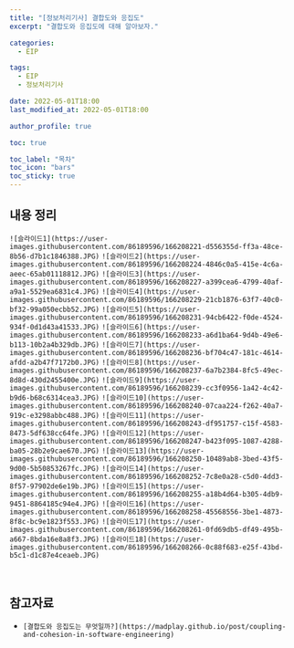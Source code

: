 ```yaml
---
title: "[정보처리기사] 결합도와 응집도"
excerpt: "결합도와 응집도에 대해 알아보자."

categories:
  - EIP

tags:
  - EIP
  - 정보처리기사

date: 2022-05-01T18:00
last_modified_at: 2022-05-01T18:00

author_profile: true

toc: true

toc_label: "목차"
toc_icon: "bars"
toc_sticky: true
---
```


## 내용 정리

`![슬라이드1](https://user-images.githubusercontent.com/86189596/166208221-d556355d-ff3a-48ce-8b56-d7b1c1846388.JPG)`
`![슬라이드2](https://user-images.githubusercontent.com/86189596/166208224-4846c0a5-415e-4c6a-aeec-65ab01118812.JPG)`
`![슬라이드3](https://user-images.githubusercontent.com/86189596/166208227-a399cea6-4799-40af-a9a1-5529ea6831c4.JPG)`
`![슬라이드4](https://user-images.githubusercontent.com/86189596/166208229-21cb1876-63f7-40c0-bf32-99a050ecbb52.JPG)`
`![슬라이드5](https://user-images.githubusercontent.com/86189596/166208231-94cb6422-f0de-4524-934f-0d1d43a41533.JPG)`
`![슬라이드6](https://user-images.githubusercontent.com/86189596/166208233-a6d1ba64-9d4b-49e6-b113-10b2a4b329db.JPG)`
`![슬라이드7](https://user-images.githubusercontent.com/86189596/166208236-bf704c47-181c-4614-afdd-a2b47f7172b0.JPG)`
`![슬라이드8](https://user-images.githubusercontent.com/86189596/166208237-6a7b2384-8fc5-49ec-8d8d-430d2455400e.JPG)`
`![슬라이드9](https://user-images.githubusercontent.com/86189596/166208239-cc3f0956-1a42-4c42-b9d6-b68c6314cea3.JPG)`
`![슬라이드10](https://user-images.githubusercontent.com/86189596/166208240-07caa224-f262-40a7-919c-e3298abbc488.JPG)`
`![슬라이드11](https://user-images.githubusercontent.com/86189596/166208243-df951757-c15f-4583-8473-5df638cc64fe.JPG)`
`![슬라이드12](https://user-images.githubusercontent.com/86189596/166208247-b423f095-1087-4288-ba05-28b2e9cae670.JPG)`
`![슬라이드13](https://user-images.githubusercontent.com/86189596/166208250-10489ab8-3bed-43f5-9d00-5b50853267fc.JPG)`
`![슬라이드14](https://user-images.githubusercontent.com/86189596/166208252-7c8e0a28-c5d0-4dd3-8f57-97902de6e19b.JPG)`
`![슬라이드15](https://user-images.githubusercontent.com/86189596/166208255-a18b4d64-b305-4db9-9451-8864185c94e4.JPG)`
`![슬라이드16](https://user-images.githubusercontent.com/86189596/166208258-45568556-3be1-4873-8f8c-bc9e1823f553.JPG)`
`![슬라이드17](https://user-images.githubusercontent.com/86189596/166208261-0fd69db5-df49-495b-a667-8bda16e8a8f3.JPG)`
`![슬라이드18](https://user-images.githubusercontent.com/86189596/166208266-0c88f683-e25f-43bd-b5c1-d1c87e4ceaeb.JPG)`

<br />

## 참고자료

- `[결합도와 응집도는 무엇일까?](https://madplay.github.io/post/coupling-and-cohesion-in-software-engineering)`